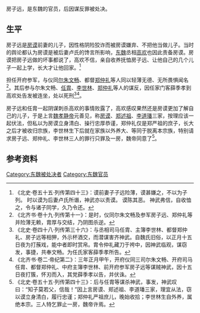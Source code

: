 房子远，是东魏的官员，后因谋反罪被处决。

== 生平 ==
房子远是[[房谟|房谟]]前妻的儿子，因性格阴险狡诈而被房谟嫌弃、不把他当做儿子。当时的舆论都认为房谟是被后妻卢氏的馋言所影响，[[东魏|东魏]]丞相[[高欢|高欢]]也因此责备房谟。房谟把房子远做的坏事都说了，高欢不信，亲自收养抚恤房子远、让他自己的几个儿子一起上学，长大才让他回家。<ref>《北史·卷五十五·列传第四十三》：谟前妻子子远险薄，谟甚嫌之，不以为子列。 时以谟为后妻卢氏所谮，神武亦以责谟。 谟陈其恶。 神武弗信，自收恤之，令与诸子同学，久乃令还。</ref>

担任开府参军，与仪同[[尔朱文畅|尔朱文畅]]、都督[[郑仲礼|郑仲礼]]等人同以轻薄无德、无所畏惧闻名<ref>《北齐书·卷十九·列传第十一》：是时，仪同尔朱文畅及参军房子远、郑仲礼等并险薄无赖，胄厚与交结，乃阴图杀逆。</ref>。其后参与尔朱文畅、[[任胄|任胄]]、[[李世林|李世林]]、[[郑仲礼|郑仲礼]]等人的谋反，因任家门客薛季孝到高欢处告发被连坐，处以死刑<ref>《北史·卷四十八·列传第三十六》：与丞相司马任胄、主簿李世林、都督郑仲礼、房子远等相狎，外示杯酒交，而潜谋害齐神武。自魏氏旧俗，以正月十五日夜为打蔟戏，能中者即时赏帛。胄令仲礼藏刀于袴中，因神武临观，谋窃发，事捷，共奉文畅。为任氏家客薛季孝所告。</ref><ref>《北齐书·卷二·帝纪第二》：三年正月甲午，开府仪同三司尔朱文畅、开府司马任胄、都督郑仲礼、中府主簿李世林、前开府参军房子远等谋贼神武，因十五日夜打簇，怀刃而入，其党薛季孝以告，并伏诛。</ref>。

房子远和任胄一起阴谋刺杀高欢的事情败露了，高欢感叹果然还是房谟更加了解自己的儿子，于是上言[[魏孝静帝|魏孝静帝]]元善见，称[[房谟|房谟]]、[[郑述祖|郑述祖]]、[[李道璠|李道璠]]三家，按理应该一起伏法，但私以为房谟立身清白、操行忠厚恭谨，郑仲礼仅是郑严祖的庶子，长大之后才被收归宗族，李世林生下后就在家族以外养大、等同于脱离本宗族，特别请求房子远、郑仲礼、李世林三人的罪行只罪及一房，魏帝同意了<ref>《北史·卷五十五·列传第四十三》：后与任胄等谋杀神武，事发，神武叹曰：“知子莫若父，信哉！”因上言房谟、郑述祖、李道璠三家，理宜从法，窃以谟立身清白，履行忠谨；郑仲礼严祖庶儿，晚始收拾；李世林生自外养，属绝本宗。三人特乞罪止一房，魏帝许焉。</ref>。

== 参考资料 ==
{{reflist}}


{{南北朝人物小作品}}

[[Category:东魏被处决者|Category:东魏被处决者]]
[[Category:东魏官员|Category:东魏官员]]